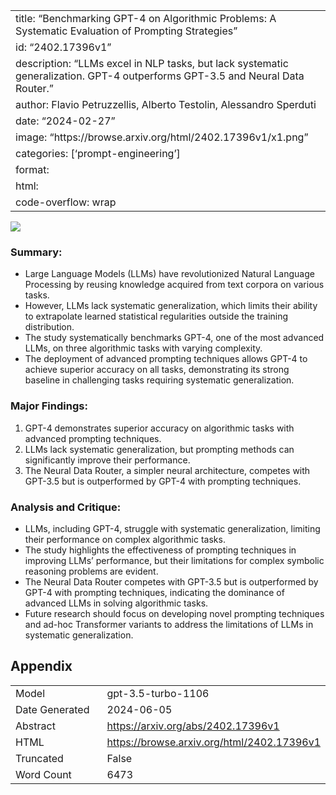 
---
title: "Benchmarking GPT-4 on Algorithmic Problems: A Systematic Evaluation of Prompting Strategies"
id: "2402.17396v1"
description: "LLMs excel in NLP tasks, but lack systematic generalization. GPT-4 outperforms GPT-3.5 and Neural Data Router."
author: Flavio Petruzzellis, Alberto Testolin, Alessandro Sperduti
date: "2024-02-27"
image: "https://browse.arxiv.org/html/2402.17396v1/x1.png"
categories: ['prompt-engineering']
format:
  html:
    code-overflow: wrap
---

![](https://browse.arxiv.org/html/2402.17396v1/x1.png)

### **Summary:**
- Large Language Models (LLMs) have revolutionized Natural Language Processing by reusing knowledge acquired from text corpora on various tasks.
- However, LLMs lack systematic generalization, which limits their ability to extrapolate learned statistical regularities outside the training distribution.
- The study systematically benchmarks GPT-4, one of the most advanced LLMs, on three algorithmic tasks with varying complexity.
- The deployment of advanced prompting techniques allows GPT-4 to achieve superior accuracy on all tasks, demonstrating its strong baseline in challenging tasks requiring systematic generalization.

### **Major Findings:**
1. GPT-4 demonstrates superior accuracy on algorithmic tasks with advanced prompting techniques.
2. LLMs lack systematic generalization, but prompting methods can significantly improve their performance.
3. The Neural Data Router, a simpler neural architecture, competes with GPT-3.5 but is outperformed by GPT-4 with prompting techniques.

### **Analysis and Critique:**
- LLMs, including GPT-4, struggle with systematic generalization, limiting their performance on complex algorithmic tasks.
- The study highlights the effectiveness of prompting techniques in improving LLMs' performance, but their limitations for complex symbolic reasoning problems are evident.
- The Neural Data Router competes with GPT-3.5 but is outperformed by GPT-4 with prompting techniques, indicating the dominance of advanced LLMs in solving algorithmic tasks.
- Future research should focus on developing novel prompting techniques and ad-hoc Transformer variants to address the limitations of LLMs in systematic generalization.

## Appendix

|          |          |
|----------|----------|
| Model     | gpt-3.5-turbo-1106       |
| Date Generated     | 2024-06-05       |
| Abstract | [https://arxiv.org/abs/2402.17396v1](https://arxiv.org/abs/2402.17396v1)        |
| HTML     | [https://browse.arxiv.org/html/2402.17396v1](https://browse.arxiv.org/html/2402.17396v1)       |
| Truncated       | False       |
| Word Count       | 6473       |